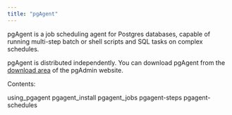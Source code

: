 ```yaml
---
title: "pgAgent"
---
```


<div id="pgagent" class="registered_link"></div>

pgAgent is a job scheduling agent for Postgres databases, capable of running multi-step batch or shell scripts and SQL tasks on complex schedules.

pgAgent is distributed independently. You can download pgAgent from the [download area](http://www.pgadmin.org/download) of the pgAdmin website.

Contents:

<div class="toctree" maxdepth="2">

using_pgagent pgagent_install pgagent_jobs pgagent-steps pgagent-schedules

</div>
